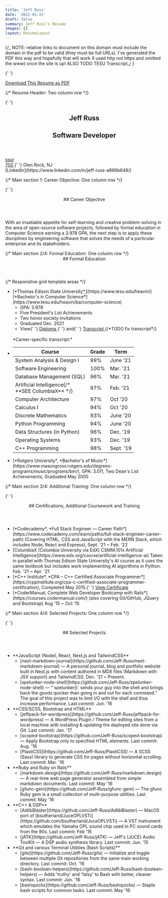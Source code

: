 ```yaml
---
title: 'Jeff Russ'
date: '2022-01-31'
draft: false
summary: Jeff Russ's Resume
images: []
layout: ResumeLayout
---
```


{/_ NOTE: relative links to document on this domain must include the domain in the pdf to be valid
(they must be full URLs). I've generated the PDF this way and hopefully that will work (I used http
not https and omitted the www) once the site is up! ALSO TODO TESU Transcript_/ }

<div id='printable-page' className='text-xs flex flex-wrap -mx-1 lg:mx-4 xl:mx-6 font-serif italic align-top -mt-2'>

{' '}
<div className="block w-full -mt-12 print-hide">
  <a href="/docs/Jeff-Russ_Resume.pdf" download="Jeff-Russ_Resume.pdf">
    Download This Resume as PDF
  </a>
</div>

{/* Resume Header: Two column row */}

{' '}
<section className="my-0 px-1 lg:my-2 lg:px-6 w-1/2">
  <header className="text-xl ml-5 mb-0 text-center">
    <h1 className="font-black font-serif text-lg sm:text-[2.3rem] text-stone-600 mb-1">
      Jeff Russ
    </h1>
    <h2 className="text-sm">Software Developer</h2>
  </header>
</section>
<section className="mt-3 px-1 lg:my-2 lg:px-4 w-1/2 text-xs sm:text-[0.78rem] font-sans not-italic align-top">
  <a className="nobot jeff-e-mail username-at-moc-liamg align-top" href="ssurnnylyerffej">
    ssur
  </a>
  <br />
  <a className="nobot jeff-ph-num area-exchangenum-702-237" href="5433">
    702
  </a>{' '}
  Glen Rock, NJ <br />
  [LinkedIn](https://www.linkedin.com/in/jeff-russ-a866b648/)
</section>

{/* Main section 1: Career Objective: One column row */}

{' '}
<section className="mt-2 mb-3 card-section border-2 border-lime-700/20">
  <header className="bg-lime-700/20">## Career Objective</header>
  <p className="py-1 my-0 px-2 md:px-6">
    With an insatiable appetite for self-learning and creative problem-solving in the area of
    open-source software projects, followed by formal education in Computer Science earning a 3.978
    GPA, the next step is to apply these disciplines by engineering software that solves the needs
    of a particular enterprise and its stakeholders.
  </p>
</section>
{/* Main section 2/4: Formal Education: One column row */}
<section className="my-2 card-section border-2 border-orange-700/20">
  <header className="bg-orange-700/20">## Formal Education</header>
  {/* Responstive grid template areas */}
  <div className="md:pl-6">
    <ul className="py-1 education-grid-template-areas-wrapper">
      <li className="A">
        [*Thomas Edison State University*,](https://www.tesu.edu/heavin/)
        <br className="responsive" /> [*Bachelor's in Computer Science*](https://www.tesu.edu/heavin/ba/computer-science)
        <ul>
          <li>GPA: 3.978</li>
          <li>Five President's List Achievements</li>
          <li>Two honor society invitations</li>
          <li>Graduated Dec. 2021</li>
          <li className="print-hide_NOO">
            View{' '}
            <a href="/docs/Jeff-Russ_TESU_diploma.pdf" target="_blank">
              Diploma
            </a>{' '}
            and{' '}
            <a href="/docs/Jeff-Russ_TESU_transcript.pdf" target="_blank">
              Transcript
            </a>
            {/*TODO fix transcript*/}
          </li>
        </ul>
        <br />
        <span className="mt-4 md:mt-8 md:ml-12">*Career-specific transcript:*</span>
      </li>
      <li className="B list-none pl-8 md:md-0">
        <table>
          <thead className="font-sans not-italic">
            <tr>
              <th>Course</th>
              <th>Grade</th>
              <th>Term</th>
            </tr>
          </thead>
          <tbody>
            <tr>
              <td>System Analysis &amp; Design I</td>
              <td>99%</td>
              <td>June '21</td>
            </tr>
            <tr>
              <td>Software Engineering</td>
              <td>100%</td>
              <td>Mar. '21</td>
            </tr>
            <tr>
              <td>Database Management (SQL)</td>
              <td>96%</td>
              <td>Mar. '21</td>
            </tr>
            <tr>
              <td>Artificial Intelligence{/* <br /> **SEE ColumbiaX** */}</td>
              <td>
                97%
                <br />
              </td>
              <td>
                Feb. '21
                <br />
              </td>
            </tr>
            <tr>
              <td>Computer Architecture</td>
              <td>97%</td>
              <td>Oct '20</td>
            </tr>
            <tr>
              <td>Calculus I</td>
              <td>94%</td>
              <td>Oct '20</td>
            </tr>
            <tr>
              <td>Discrete Mathematics</td>
              <td>93%</td>
              <td>June '20</td>
            </tr>
            <tr>
              <td>Python Programming</td>
              <td>94%</td>
              <td>June '20</td>
            </tr>
            <tr>
              <td>Data Structures (in Python)</td>
              <td>96%</td>
              <td>Dec. '19</td>
            </tr>
            <tr>
              <td>Operating Systems</td>
              <td>93%</td>
              <td>Dec. '19</td>
            </tr>
            <tr>
              <td>C++ Programming</td>
              <td>98%</td>
              <td>Sept. '19</td>
            </tr>
          </tbody>
        </table>
      </li>
      <li className="C mt-2 sm:-mt-12">
        [*Rutgers University*, *Bachelor's of
        Music*](https://www.masongross.rutgers.edu/degrees-programs/music/programs/bm/), GPA: 3.011,
        Two Dean's List Achievements, Graduated May 2005
      </li>
    </ul>
  </div>
</section>

{/* Main section 3/4: Additional Training: One column row */}

{' '}
<section className="my-2 card-section border-2 border-amber-600/25">
  <header className="bg-amber-700/20">## Certifications, Additional Coursework and Training</header>
  <div className="py-1 my-0 md:px-6">
    <ul>
      <li>
        [*Codecademy*, *Full Stack Engineer — Career
        Path*](https://www.codecademy.com/learn/paths/full-stack-engineer-career-path) (Covering
        HTML, CSS and JavaScript with the MERN Stack, which includes Node, React and Express), Sept.
        '21 ~ Feb. '22
      </li>
      <li>
        [ColumbiaX (Columbia University via EdX) CSMM.101x Artificial
        Intelligence](https://www.edx.org/course/artificial-intelligence-ai) Taken in parallel with
        Thomas Edison State University's AI course as it uses the same textbook but includes work
        implementing AI algorithms in Python. Feb. '21 ~ Apr. '21
      </li>
      <li>
        [*C++ Institute*, *CPA – C++ Certified Associate
        Programmer*](https://cppinstitute.org/cpa-c-certified-associate-programmer-certification),
        Completed May 2015.{' '}
        <a href="/docs/Jeff-Russ_CppInstituteCertificate.pdf" target="_blank">
          View Certificate
        </a>
      </li>
      <li>
        [*CoderManual, Complete Web Developer Bootcamp with
        Rails*](https://courses.codermanual.com/) (also covering Git/GitHub, JQuery and Bootstrap)
        Aug '15 ~ Oct '15
      </li>
    </ul>
  </div>
</section>

{/* Main section 4/4: Selected Projects: One column row */}

{' '}
<section className="my-2 card-section border-2 border-cyan-700/20">
  <header className="bg-cyan-600/25">## Selected Projects</header>
  <div className="py-1 my-0 md:px-6">
    <ul>
      <li>
        **JavaScript (Node), React, Next.js and TailwindCSS**
        <ul>
          <li className="ml-6">
            [next-markdown-journal](https://github.com/Jeff-Russ/next-markdown-journal) — A personal
            journal, blog and portfolio website built in Next.js with content authored in MDX files
            (Markdown with JSX support) and TailwindCSS. Dec. '21 ~ Present.
          </li>
          <li>
            [spelunker-node-shell](https://github.com/Jeff-Russ/spelunker-node-shell) —
            “`spelunker()` sends your guy into the shell and brings back the goods quicker than
            going in and out for each command.” The goal of this project was to limit I/O with the
            shell and thus increase performance. Last commit: Jun. '16
          </li>
        </ul>
      </li>
      <li>
        **CSS/SCSS, Bootstrap and HTML**
        <ul>
          <li>
            [jeffpack-for-wordpress](https://github.com/Jeff-Russ/jeffpack-for-wordpress) — A
            WordPress Plugin / Theme for editing sites from a local machine with installing &
            updating the deployed site done via Git. Last commit: Jan. '17
          </li>
          <li>
            [scoped-bootstrap](https://github.com/Jeff-Russ/scoped-bootstrap) — Apply Bootstrap only
            to specified HTML elements. Last commit: Aug. '16
          </li>
          <li>
            [PlastiCSS](https://github.com/Jeff-Russ/PlastiCSS) — A SCSS (Sass) library to generate
            CSS for pages without horizontal scrolling. Last commit: Mar. '16
          </li>
        </ul>
      </li>
      <li>
        **Ruby and Ruby on Rails**
        <ul>
          <li>
            [markdown.design](https://github.com/Jeff-Russ/markdown.design) — A real-time web page
            generator assembled from simple markdown documents. Last commit: May '16
          </li>
          <li>
            [gfunc-gem](https://github.com/Jeff-Russ/gfunc-gem) — The gfunc Ruby gem is a small
            collection of multi-purpose utilities. Last commit: May '16
          </li>
        </ul>
      </li>
      <li>
        **C++ & DSP**
        <ul>
          <li>
            [AdlibBlaster](https://github.com/Jeff-Russ/AdlibBlaster) — MacOS port of
            [bsutherland/JuceOPLVSTi](https://github.com/bsutherland/JuceOPLVSTi) — A VST instrument
            which emulates the Yamaha OPL sound chip used in PC sound cards from the 90s. Last
            commit: Feb '16
          </li>
          <li>
            [jATK](https://github.com/Jeff-Russ/jATK) — Jeff's (JUCE) Audio ToolKit — A DSP audio
            synthesis library. Last commit: Jun. '15
          </li>
        </ul>
      </li>
      <li>
        **Git and various Terminal Utilities (Bash Scripts)**
        <ul>
          <li>
            [gits](https://github.com/Jeff-Russ/gits) — Initialize and toggle between multiple Git
            repositories from the same main working directory. Last commit: Oct. '16
          </li>
          <li>
            [bash-boolean-helpers](https://github.com/Jeff-Russ/bash-boolean-helpers) — Adds
            'truthy' and 'falsy' to Bash with better, cleaner syntax. Last commit: Jun. '16
          </li>
          <li>
            [bashquicks](https://github.com/Jeff-Russ/bashquicks) — Staple bash scripts for common
            tasks. Last commit: May '16
          </li>
        </ul>
      </li>
    </ul>
  </div>
</section>

</div>
